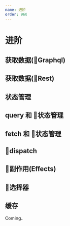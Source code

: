 ```yaml
---
name: 进阶
order: 960
---
```


# 进阶

## 获取数据(Graphql)

## 获取数据(Rest)

## 状态管理

## query 和 状态管理

## fetch 和 状态管理

## dispatch

## 副作用(Effects)

## 选择器

## 缓存

Coming..
